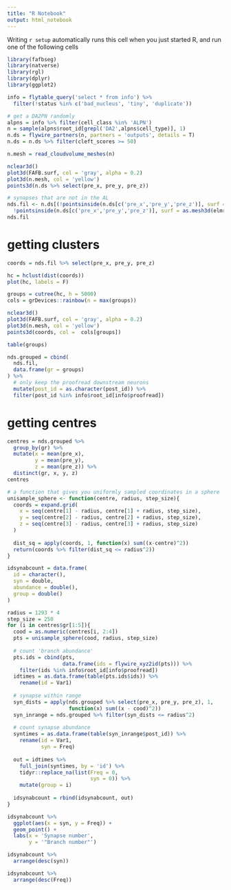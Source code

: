 ```yaml
---
title: "R Notebook"
output: html_notebook
---
```

Writing `r setup` automatically runs this cell when you just started R, and run one of the following cells 
```r
library(fafbseg)
library(natverse)
library(rgl)
library(dplyr)
library(ggplot2)
```

```r
info = flytable_query('select * from info') %>% 
  filter(!status %in% c('bad_nucleus', 'tiny', 'duplicate'))
```

```r
# get a DA2PN randomly 
alpns = info %>% filter(cell_class %in% 'ALPN')
n = sample(alpns$root_id[grepl('DA2',alpns$cell_type)], 1)
n.ds = flywire_partners(n, partners = 'outputs', details = T)
n.ds = n.ds %>% filter(cleft_scores >= 50)
```

```r
n.mesh = read_cloudvolume_meshes(n)
```


```r
nclear3d()
plot3d(FAFB.surf, col = 'gray', alpha = 0.2)
plot3d(n.mesh, col = 'yellow')
points3d(n.ds %>% select(pre_x, pre_y, pre_z))
```

```r
# synapses that are not in the AL 
nds.fil <- n.ds[(!pointsinside(n.ds[c('pre_x','pre_y','pre_z')], surf = as.mesh3d(elmr::FAFBNP.surf, 'AL_L')) & 
  !pointsinside(n.ds[c('pre_x','pre_y','pre_z')], surf = as.mesh3d(elmr::FAFBNP.surf, 'AL_R'))),]
nds.fil
```

# getting clusters 
```r
coords = nds.fil %>% select(pre_x, pre_y, pre_z)

hc = hclust(dist(coords))
plot(hc, labels = F)
```

```r
groups = cutree(hc, h = 5000)
cols = grDevices::rainbow(n = max(groups))
```


```r
nclear3d()
plot3d(FAFB.surf, col = 'gray', alpha = 0.2)
plot3d(n.mesh, col = 'yellow')
points3d(coords, col =  cols[groups])
```

```r
table(groups)
```

```r
nds.grouped = cbind(
  nds.fil, 
  data.frame(gr = groups)
) %>% 
  # only keep the proofread downstream neurons 
  mutate(post_id = as.character(post_id)) %>% 
  filter(post_id %in% info$root_id[info$proofread])
```

# getting centres 
```r
centres = nds.grouped %>% 
  group_by(gr) %>% 
  mutate(x = mean(pre_x), 
         y = mean(pre_y), 
         z = mean(pre_z)) %>% 
  distinct(gr, x, y, z)
centres
```

```r
# a function that gives you uniformly sampled coordinates in a sphere 
unisample_sphere <- function(centre, radius, step_size){
  coords = expand.grid(
    x = seq(centre[1] - radius, centre[1] + radius, step_size), 
    y = seq(centre[2] - radius, centre[2] + radius, step_size), 
    z = seq(centre[3] - radius, centre[3] + radius, step_size)
  )
  
  dist_sq = apply(coords, 1, function(x) sum((x-centre)^2))
  return(coords %>% filter(dist_sq <= radius^2))
}
```

```r
idsynabcount = data.frame(
  id = character(), 
  syn = double, 
  abundance = double(),
  group = double()
)
```

```r
radius = 1293 * 4
step_size = 250
for (i in centres$gr[1:5]){
  cood = as.numeric(centres[i, 2:4])
  pts = unisample_sphere(cood, radius, step_size)
  
  # count 'branch abundance' 
  pts.ids = cbind(pts, 
                  data.frame(ids = flywire_xyz2id(pts))) %>% 
    filter(ids %in% info$root_id[info$proofread])
  idtimes = as.data.frame(table(pts.ids$ids)) %>% 
    rename(id = Var1)
  
  # synapse within range 
  syn_dists = apply(nds.grouped %>% select(pre_x, pre_y, pre_z), 1, 
                    function(x) sum((x - cood)^2))
  syn_inrange = nds.grouped %>% filter(syn_dists <= radius^2)
  
  # count synapse abundance
  syntimes = as.data.frame(table(syn_inrange$post_id)) %>% 
    rename(id = Var1, 
           syn = Freq)
  
  out = idtimes %>% 
    full_join(syntimes, by = 'id') %>% 
    tidyr::replace_na(list(Freq = 0, 
                           syn = 0)) %>% 
    mutate(group = i)
  
  idsynabcount = rbind(idsynabcount, out)
}
```

```r
idsynabcount %>% 
  ggplot(aes(x = syn, y = Freq)) + 
  geom_point() + 
  labs(x = 'Synapse number', 
       y = '"Branch number"')
```

```r
idsynabcount %>% 
  arrange(desc(syn))
```

```r
idsynabcount %>% 
  arrange(desc(Freq))
```




